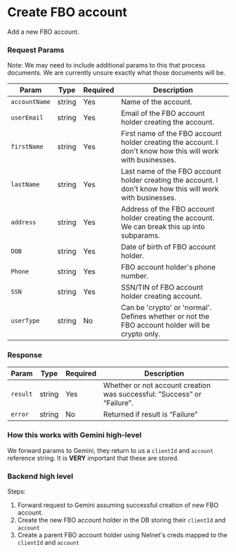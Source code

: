 # Create FBO account

Add a new FBO account. 

### Request Params

Note: We may need to include additional params to this that process documents. We are currently unsure exactly what those documents will be. 

| Param | Type | Required | Description |
| ---- | ---- | ---- | ----------- |
| `accountName` | string | Yes | Name of the account. |
| `userEmail` | string | Yes | Email of the FBO account holder creating the account. |
| `firstName` | string | Yes | First name of the FBO account holder creating the account. I don't know how this will work with businesses. |
| `lastName` | string | Yes | Last name of the FBO account holder creating the account. I don't know how this will work with businesses. |
| `address` | string | Yes | Address of the FBO account holder creating the account. We can break this up into subparams. |
| `DOB` | string | Yes | Date of birth of FBO account holder. |
| `Phone` | string | Yes | FBO account holder's phone number. |
| `SSN` | string | Yes | SSN/TIN of FBO account holder creating account. |
| `userType` | string | No | Can be 'crypto' or 'normal'. Defines whether or not the FBO account holder will be crypto only. |

### Response

| Param | Type | Required | Description |
| ---- | ---- | ---- | ----------- |
| `result` | string | Yes | Whether or not account creation was successful: ”Success” or “Failure”. |
| `error` | string | No | Returned if result is “Failure” |

### How this works with Gemini high-level

We forward params to Gemini, they return to us a `clientId` and `account` reference string. It is **VERY** important that these are stored.

### Backend high level

Steps: 

1. Forward request to Gemini assuming successful creation of new FBO account. 
2. Create the new FBO account holder in the DB storing their `clientId` and `account`
3. Create a parent FBO account holder using Nelnet's creds mapped to the `clientId` and `account`
